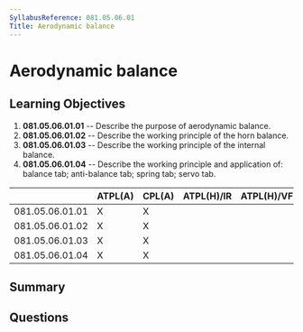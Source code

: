 ```yaml
---
SyllabusReference: 081.05.06.01
Title: Aerodynamic balance
---
```


# Aerodynamic balance

## Learning Objectives

1.  **081.05.06.01.01** -- Describe the purpose of aerodynamic balance.
2.  **081.05.06.01.02** -- Describe the working principle of the horn balance.
3.  **081.05.06.01.03** -- Describe the working principle of the internal
    balance.
4.  **081.05.06.01.04** -- Describe the working principle and application of:
    balance tab; anti-balance tab; spring tab; servo tab.

|                 | ATPL(A) | CPL(A) | ATPL(H)/IR | ATPL(H)/VFR | CPL(H) | IR | CBIR(A) |
| --------------- | ------- | ------ | ---------- | ----------- | ------ | -- | ------- |
| 081.05.06.01.01 | X       | X      |            |             |        |    |         |
| 081.05.06.01.02 | X       | X      |            |             |        |    |         |
| 081.05.06.01.03 | X       | X      |            |             |        |    |         |
| 081.05.06.01.04 | X       | X      |            |             |        |    |         |

## Summary

## Questions
